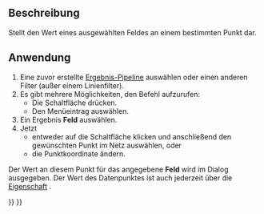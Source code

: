 <languages/>

{{Docnav/de
|[[FEM_PostFilterLinearizedStresses/de|NachbereitungFilterrechner]]
|[[FEM_PostFilterCalculator/de|NachbereitungFunktionEbene]]
|[[FEM_Workbench/de|FEM]]
|IconL=FEM_PostFilterLinearizedStresses.svg
|IconR=FEM_PostFilterCalculator.svg
|IconC=Workbench_FEM.svg
}}

{{GuiCommand/de
|Name=FEM PostFilterDataAtPoint
|Name/de=FEM DatenzuPunktSchnittfilter
|MenuLocation=Ergebnisse → FEM Daten zu Punkt Ausschnittfilter
|Workbenches=[[FEM_Workbench/de|FEM]]
|SeeAlso=[[FEM_PostPipelineFromResult/de|FEM Result pipeline]], [[FEM_tutorial/de|FEM tutorial]]
}}

<span id="Description"></span>
==Beschreibung==

Stellt den Wert eines ausgewählten Feldes an einem bestimmten Punkt dar.

<span id="Usage"></span>
==Anwendung==

# Eine zuvor erstellte [[FEM_PostPipelineFromResult/de|Ergebnis-Pipeline]] auswählen oder einen anderen Filter (außer einem Linienfilter).
# Es gibt mehrere Möglichkeiten, den Befehl aufzurufen:
#* Die Schaltfläche {{Button|[[Image:FEM_PostFilterDataAtPoint.svg|16px]] '''Daten zu Punkt Ausschnitt-Filter'''}} drücken.
#* Den Menüeintrag {{MenuCommand|Ergebnisse → [[Image:FEM_PostFilterDataAtPoint.svg|16px]] Daten zu Punkt Ausschnitt-filter}} auswählen.
# Ein Ergebnis '''Feld''' auswählen.
# Jetzt
#* entweder auf die Schaltfläche {{Button|Punkt wählen}} klicken und anschließend den gewünschten Punkt im Netz auswählen, oder
#* die Punktkoordinate ändern.

Der Wert an diesem Punkt für das angegebene '''Feld''' wird im Dialog ausgegeben. Der Wert des Datenpunktes ist auch jederzeit über die [[Property_editor/de|Eigenschaft]] {{PropertyData/de|Point Data}}.


{{Docnav/de
|[[FEM_PostFilterLinearizedStresses/de|NachbereitungFilterrechner]]
|[[FEM_PostFilterCalculator/de|NachbereitungFunktionEbene]]
|[[FEM_Workbench/de|FEM]]
|IconL=FEM_PostFilterLinearizedStresses.svg
|IconR=FEM_PostFilterCalculator.svg
|IconC=Workbench_FEM.svg
}}

{{FEM Tools navi{{#translation:}}}}
{{Userdocnavi{{#translation:}}}}